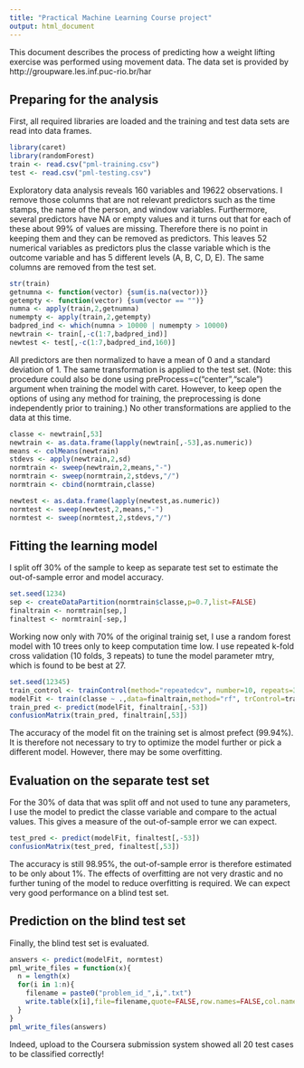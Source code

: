 ```yaml
---
title: "Practical Machine Learning Course project"
output: html_document
---
```


This document describes the process of predicting how a weight lifting exercise was performed using movement data. The data set is provided by http://groupware.les.inf.puc-rio.br/har

## Preparing for the analysis

First, all required libraries are loaded and the training and test data sets are read into data frames. 

```r
library(caret)
library(randomForest)
train <- read.csv("pml-training.csv")
test <- read.csv("pml-testing.csv")
```

Exploratory data analysis reveals 160 variables and 19622 observations. I remove those columns that are not relevant predictors such as the time stamps, the name of the person, and window variables. Furthermore, several predictors have NA or empty values and it turns out that for each of these about 99% of values are missing. Therefore there is no point in keeping them and they can be removed as predictors. This leaves 52 numerical variables as predictors plus the classe variable which is the outcome variable and has 5 different levels (A, B, C, D, E). The same columns are removed from the test set. 

```r
str(train)
getnumna <- function(vector) {sum(is.na(vector))}
getempty <- function(vector) {sum(vector == "")}
numna <- apply(train,2,getnumna)
numempty <- apply(train,2,getempty)
badpred_ind <- which(numna > 10000 | numempty > 10000)
newtrain <- train[,-c(1:7,badpred_ind)]
newtest <- test[,-c(1:7,badpred_ind,160)]
```

All predictors are then normalized to have a mean of 0 and a standard deviation of 1. The same transformation is applied to the test set. (Note: this procedure could also be done using preProcess=c("center","scale") argument when training the model with caret. However, to keep open the options of using any method for training, the preprocessing is done independently prior to training.) No other transformations are applied to the data at this time. 

```r
classe <- newtrain[,53]
newtrain <- as.data.frame(lapply(newtrain[,-53],as.numeric))
means <- colMeans(newtrain)
stdevs <- apply(newtrain,2,sd)
normtrain <- sweep(newtrain,2,means,"-")
normtrain <- sweep(normtrain,2,stdevs,"/")
normtrain <- cbind(normtrain,classe)

newtest <- as.data.frame(lapply(newtest,as.numeric))
normtest <- sweep(newtest,2,means,"-")
normtest <- sweep(normtest,2,stdevs,"/")
```

## Fitting the learning model

I split off 30% of the sample to keep as separate test set to estimate the out-of-sample error and model accuracy. 

```r
set.seed(1234)
sep <- createDataPartition(normtrain$classe,p=0.7,list=FALSE)
finaltrain <- normtrain[sep,]
finaltest <- normtrain[-sep,]
```

Working now only with 70% of the original trainig set, I use a random forest model with 10 trees only to keep computation time low. I use repeated k-fold cross validation (10 folds, 3 repeats) to tune the model parameter mtry, which is found to be best at 27.   

```r
set.seed(12345)
train_control <- trainControl(method="repeatedcv", number=10, repeats=3)
modelFit <- train(classe ~ .,data=finaltrain,method="rf", trControl=train_control,ntree=10)
train_pred <- predict(modelFit, finaltrain[,-53])
confusionMatrix(train_pred, finaltrain[,53])
```

The accuracy of the model fit on the training set is almost prefect (99.94%). It is therefore not necessary to try to optimize the model further or pick a different model. However, there may be some overfitting. 

## Evaluation on the separate test set

For the 30% of data that was split off and not used to tune any parameters, I use the model to predict the classe variable and compare to the actual values. This gives a measure of the out-of-sample error we can expect. 

```r
test_pred <- predict(modelFit, finaltest[,-53])
confusionMatrix(test_pred, finaltest[,53])
```

The accuracy is still 98.95%, the out-of-sample error is therefore estimated to be only about 1%. The effects of overfitting are not very drastic and no further tuning of the model to reduce overfitting is required. We can expect very good performance on a blind test set. 

## Prediction on the blind test set

Finally, the blind test set is evaluated. 

```r
answers <- predict(modelFit, normtest)
pml_write_files = function(x){
  n = length(x)
  for(i in 1:n){
    filename = paste0("problem_id_",i,".txt")
    write.table(x[i],file=filename,quote=FALSE,row.names=FALSE,col.names=FALSE)
  }
}
pml_write_files(answers)
```

Indeed, upload to the Coursera submission system showed all 20 test cases to be classified correctly!
